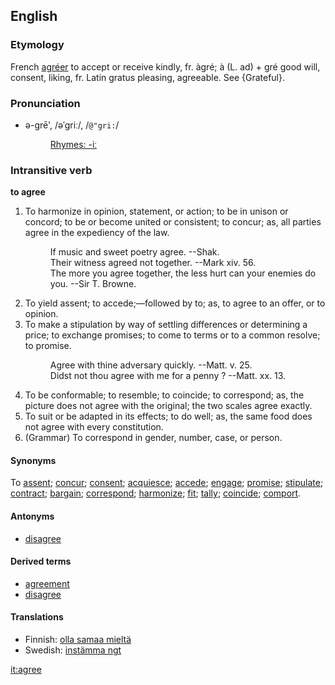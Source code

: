 ==English==
===Etymology===
French [[agréer]] to accept or receive kindly, fr. àgré; à (L. ad) + gré good will, consent, liking, fr. Latin gratus pleasing, agreeable. See {Grateful}.

===Pronunciation===
*ə-grē', /əˈɡriː/, /<tt>@"gri:</tt>/
*:[[Rhymes:English:-iː|Rhymes: -iː]]

===Intransitive verb===
'''to agree'''

# To harmonize in opinion, statement, or action; to be in unison or concord; to be or become united or consistent; to concur; as, all parties agree in the expediency of the  law.
#:    If music and sweet poetry agree. --Shak.
#:    Their witness agreed not together. --Mark xiv. 56.
#:    The more you agree together, the less hurt can your enemies do you. --Sir T. Browne.
# To yield assent; to accede;&mdash;followed by to; as, to agree to an offer, or to opinion.
# To make a stipulation by way of settling differences or determining a price; to exchange promises; to come to terms or to a common resolve; to promise.
#:    Agree with thine adversary quickly. --Matt. v. 25.
#:    Didst not thou agree with me for a penny ? --Matt. xx. 13.
# To be conformable; to resemble; to coincide; to correspond; as, the picture does not agree with the original; the two scales agree exactly.
# To suit or be adapted in its effects; to do well; as, the same food does not agree with every constitution.
# (Grammar) To correspond in gender, number, case, or person.

====Synonyms====
To [[assent]]; [[concur]]; [[consent]]; [[acquiesce]]; [[accede]]; [[engage]]; [[promise]]; [[stipulate]]; [[contract]]; [[bargain]]; [[correspond]]; [[harmonize]]; [[fit]]; [[tally]]; [[coincide]]; [[comport]].

====Antonyms====
*[[disagree]]

====Derived terms====
*[[agreement]]
*[[disagree]]

====Translations====
*Finnish: [[olla samaa mieltä]]
*Swedish: [[instämma ngt]]

[[it:agree]]